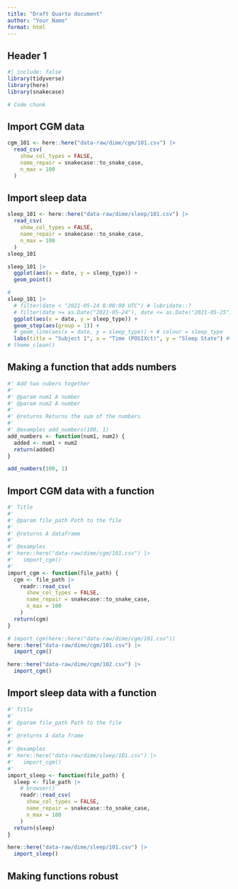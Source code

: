 ```yaml
---
title: "Draft Quarto document"
author: "Your Name"
format: html
---
```


## Header 1

```r
#| include: false
library(tidyverse)
library(here)
library(snakecase)
```

```r
# Code chunk
```

## Import CGM data
```r
cgm_101 <- here::here("data-raw/dime/cgm/101.csv") |>
  read_csv(
    show_col_types = FALSE,
    name_repair = snakecase::to_snake_case,
    n_max = 100
  )
```


## Import sleep data
```r
sleep_101 <- here::here("data-raw/dime/sleep/101.csv") |>
  read_csv(
    show_col_types = FALSE,
    name_repair = snakecase::to_snake_case,
    n_max = 100
  )
sleep_101
```

```r
sleep_101 |>
  ggplot(aes(x = date, y = sleep_type)) +
  geom_point()

#
sleep_101 |>
  # filter(date < "2021-05-24 0:00:00 UTC") # lubridate::?
  # filter(date >= as.Date("2021-05-24"), date <= as.Date("2021-05-25")) |>
  ggplot(aes(x = date, y = sleep_type)) +
  geom_step(aes(group = 1)) +
  # geom_line(aes(x = date, y = sleep_type)) + # colour = sleep_type
  labs(title = "Subject 1", x = "Time (POSIXct)", y = "Sleep State") #+
# theme_clean()
```

## Making a function that adds numbers

```r
#' Add two nubers together
#'
#' @param num1 A number
#' @param num2 A number
#'
#' @returns Returns the sum of the numbers
#'
#' @examples add_numbers(100, 1)
add_numbers <- function(num1, num2) {
  added <- num1 + num2
  return(added)
}

add_numbers(100, 1)
```



## Import CGM data with a function
```r
#' Title
#'
#' @param file_path Path to the file
#'
#' @returns A dataframe
#'
#' @examples
#' here::here("data-raw/dime/cgm/101.csv") |>
#'   import_cgm()
#'
import_cgm <- function(file_path) {
  cgm <- file_path |>
    readr::read_csv(
      show_col_types = FALSE,
      name_repair = snakecase::to_snake_case,
      n_max = 100
    )
  return(cgm)
}

# import_cgm(here::here("data-raw/dime/cgm/101.csv"))
here::here("data-raw/dime/cgm/101.csv") |>
  import_cgm()

here::here("data-raw/dime/cgm/102.csv") |>
  import_cgm()
```


## Import sleep data with a function
```r
#' Title
#'
#' @param file_path Path to the file
#'
#' @returns A data frame
#'
#' @examples
#' here::here("data-raw/dime/sleep/101.csv") |>
#'   import_cgm()
#'
import_sleep <- function(file_path) {
  sleep <- file_path |>
    # browser()
    readr::read_csv(
      show_col_types = FALSE,
      name_repair = snakecase::to_snake_case,
      n_max = 100
    )
  return(sleep)
}

here::here("data-raw/dime/sleep/101.csv") |>
  import_sleep()
```

## Making functions robust
```r
```
